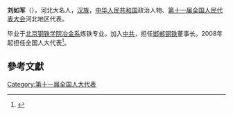'''刘如军'''（{{bd|1951年||}}），河北大名人，[[汉族|汉族]]，[[中华人民共和国|中华人民共和国]]政治人物、[[第十一届全国人民代表大会|第十一届全国人民代表大会]]河北地区代表。

毕业于[[北京钢铁学院冶金系|北京钢铁学院冶金系]]炼铁专业。加入[[中共|中共]]，担任[[邯郸钢铁|邯郸钢铁]]董事长。2008年起担任全国人大代表<ref>{{cite news|title=全国人大代表信息-刘如军|url=http://210.82.31.1:8084/delegate/viewDelegate.action?dbid=110139|accessdate=2013-04-05|newspaper=全国人大网|archive-url=https://web.archive.org/web/20140529084708/http://www.npc.gov.cn/delegate/viewDelegate.action?dbid=110139|archive-date=2014-05-29|dead-url=yes}}</ref>。

==參考文獻==
{{reflist}}
[[Category:第十一届全国人大代表|Category:第十一届全国人大代表]]